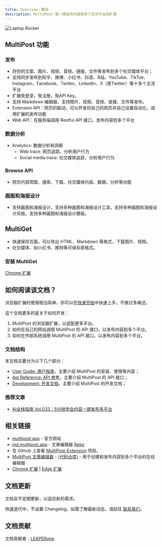 ```yaml
---
title: Overview｜概览
description: MultiPost 是一键发布内容到多个社交平台的扩展
---
```


<div style={{textAlign: 'center'}}>
<img src="https://2someone-web-static.s3.bitiful.net/2025/05/40f6d4d266c91b43856d4646a712b546.png" alt="Laptop Rocket" style={{width: '50%', margin: '0 auto'}} />
</div>

## MultiPost 功能
### 发布
- 将你的文案、图片、视频、音频、链接、文件等发布到多个社交媒体平台；
- 支持同步发布到知乎、微博、小红书、抖音、B站、YouTube、TikTok、Instagram、Facebook、Twitter、LinkedIn、X（原Twitter）等十多个主流平台
- 扩展免登录，免注册，免API Key。
- 支持 Markdown 编辑器，支持图片、视频、音频、链接、文件等发布。
- Extension API：网页的联动，可以开发你自己的网页并自己设置自动化，调用扩展的发布功能
- Web API：在服务端调用 Restful API 接口，发布内容到多个平台

### 数据分析
- Analytics: 数据分析和洞察
    - Web trace: 网页追踪，分析用户行为
    - Social media trace: 社交媒体追踪，分析用户行为
### Browse API
- 网页内容爬取、搜索、下载、社交媒体内容、数据、分析等功能

### 画图和海报设计
- 支持画图和海报设计，支持多种画图和海报设计工具，支持多种画图和海报设计风格，支持多种画图和海报设计模板。

## MultiGet
- 快速保存页面。可以导出 HTML、Markdown 等格式，下载图片、视频。
- 社交媒体、如小红书、推特等可保存原格式。

### 安装 MultiGet

[Chrome 扩展](https://chromewebstore.google.com/detail/multiget/bhggbcoodmbomiaffjbpkafajbgcchgi)



## 如何阅读该文档？

浏览器扩展的使用相当简单，你可以在[快速开始](/docs/user-guide/quick-start)中快速上手。不做过多阐述。

这个文档更多的是关于如何开发：
1. MultiPost 的浏览器扩展，以适配更多平台。
2. 如何在自己的网站调用 MultiPost 的 API 接口，以发布内容到多个平台。
3. 如何在外部系统调用 MultiPost 的 API 接口，以发布内容到多个平台。

### 文档结构

本文档主要分为以下几个部分：
- [User Guide: 用户指南](/docs/user-guide/quick-start)，主要介绍 MultiPost 的安装、使用等内容；
- [Api Reference: API 参考](/docs/api-reference)，主要介绍 MultiPost 的 API 接口；
- [Development: 开发文档](/docs/development)，主要介绍 MultiPost 的开发文档；

### 推荐文章

- [AI全栈指南 Vol.033：5分钟学会内容一键发布多平台](https://mp.weixin.qq.com/s/K7yh6EsBLOGJzl8Gh8SwLw)

## 相关链接
* [multipost.app](https://multipost.app) - 官方网站 
* [md.multipost.app](https://md.multipost.app/) - 文章编辑器  [Repo](https://github.com/leaperone/multipost-wechat-markdown-editor)
* 在 Github 上查看 [MultiPost-Extension](https://github.com/leaperone/MultiPost-Extension) 项目。
* [MultiPost 文章编辑器](https://md.multipost.app/) - [(代码仓库)](https://github.com/leaper-one/multipost-wechat-markdown-editor) - 用于创建和发布内容到多个平台的在线编辑器
* [Chrome 扩展](https://chromewebstore.google.com/detail/multipost/dhohkaclnjgcikfoaacfgijgjgceofih) | [Edge 扩展](https://microsoftedge.microsoft.com/addons/detail/multipost/ckoiphiceimehjkolnfffgbmihoppgjg)

## 文档更新

文档会不定期更新，以适应新的需求。

快速迭代中，不设置 Changelog。如需了解最新动态，请前往 [联系我们](/docs/user-guide/contact-us)。

## 文档贡献

文档贡献者：[LEAPERone](https://github.com/leaperone)
